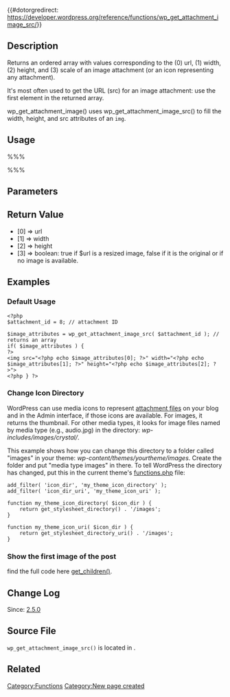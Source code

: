 {{#dotorgredirect: https://developer.wordpress.org/reference/functions/wp_get_attachment_image_src/}}

{{Languages|
{{en|Function Reference/wp_get_attachment_image_src}}
{{it|Riferimento funzioni/wp_get_attachment_image_src}}
{{ja| 関数リファレンス/wp_get_attachment_image_src}}
}}
== Description ==

Returns an ordered array with values corresponding to the (0) url, (1) width, (2) height, and (3) scale of an image attachment (or an icon representing any attachment).

It's most often used to get the URL (src) for an image attachment: use the first element in the returned array.

wp_get_attachment_image() uses wp_get_attachment_image_src() to fill the width, height, and src attributes of an <tt>img</tt>.

== Usage ==

%%% <?php wp_get_attachment_image_src( $attachment_id, $size, $icon ); ?> %%%

== Parameters ==

{{Parameter|$attachment_id|integer|ID of the desired attachment.}}

{{Parameter|$size|string/array|Size of the image shown for an image attachment: either a string keyword (thumbnail, medium, large, or full), or a 2-item array representing width and height in pixels, e.g., array(32,32). As of Version 2.5, this parameter does not affect the size of media icons, which are always shown at their original size.|optional|thumbnail}}

{{Parameter|$icon|bool|Use a media icon to represent the attachment.|optional|false}}

== Return Value ==
{{Return||array|An array containing:}}
* [0] => url
* [1] => width
* [2] => height
* [3] => boolean: true if $url is a resized image, false if it is the original or if no image is available.

{{Return||bool|Returns <code>false</code> if no images is found.}}

== Examples ==
=== Default Usage ===
<pre><?php 
$attachment_id = 8; // attachment ID

$image_attributes = wp_get_attachment_image_src( $attachment_id ); // returns an array
if( $image_attributes ) {
?> 
<img src="<?php echo $image_attributes[0]; ?>" width="<?php echo $image_attributes[1]; ?>" height="<?php echo $image_attributes[2]; ?>">
<?php } ?></pre>

=== Change Icon Directory ===

WordPress can use media icons to represent [[Using_Image_and_File_Attachments|attachment files]] on your blog and in the Admin interface, if those icons are available. For images, it returns the thumbnail. For other media types, it looks for image files named by media type (e.g., audio.jpg) in the directory: ''wp-includes/images/crystal/''. 

This example shows how you can change this directory to a folder called "images" in your theme: ''wp-content/themes/yourtheme/images''. Create the folder and put "media type images" in there. To tell WordPress the directory has changed, put this in the current theme's [[Theme_Development#Functions_File|functions.php]] file:

<pre>add_filter( 'icon_dir', 'my_theme_icon_directory' );
add_filter( 'icon_dir_uri', 'my_theme_icon_uri' );

function my_theme_icon_directory( $icon_dir ) {
	return get_stylesheet_directory() . '/images';
}

function my_theme_icon_uri( $icon_dir ) {
	return get_stylesheet_directory_uri() . '/images'; 
}
</pre>

=== Show the first image of the post ===
find the full code here [[Function Reference/get_children#Examples|get_children()]].

== Change Log  ==

Since: [[Version 2.5|2.5.0]]

== Source File ==

<tt>wp_get_attachment_image_src()</tt> is located in {{Trac|wp-includes/media.php}}.

== Related ==
{{Attachment Tags}}

{{Tag Footer}}

[[Category:Functions]]
[[Category:New page created]]